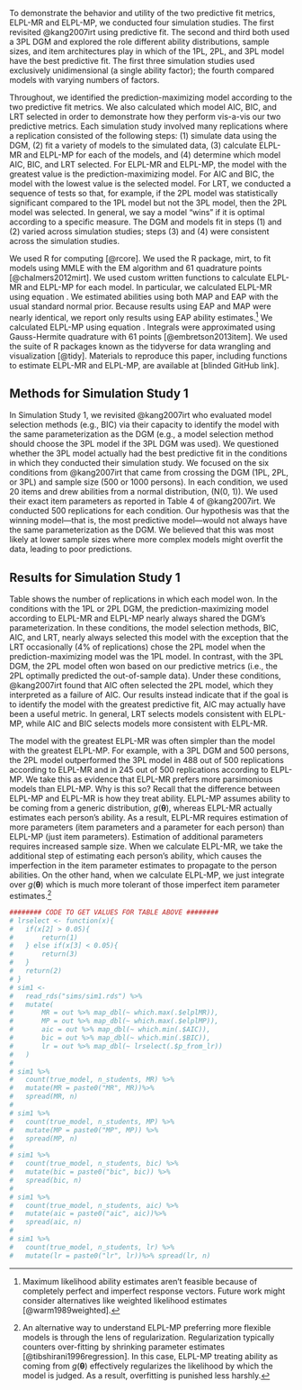 
To demonstrate the behavior and utility of the two predictive fit metrics, ELPL-MR and ELPL-MP, we conducted four simulation studies. The first revisited @kang2007irt using predictive fit. The second and third both used a 3PL DGM and explored the role different ability distributions, sample sizes, and item architectures play in which of the 1PL, 2PL, and 3PL model have the best predictive fit. The first three simulation studies used exclusively unidimensional (a single ability factor); the fourth compared models with varying numbers of factors.

Throughout, we identified the prediction-maximizing model according to the two predictive fit metrics. We also calculated which model AIC, BIC, and LRT selected in order to demonstrate how they perform vis-a-vis our two predictive metrics. Each simulation study involved many replications where a replication consisted of the following steps: (1) simulate data using the DGM, (2) fit a variety of models to the simulated data, (3) calculate ELPL-MR and ELPL-MP for each of the models, and (4) determine which model AIC, BIC, and LRT selected. For ELPL-MR and ELPL-MP, the model with the greatest value is the prediction-maximizing model. For AIC and BIC, the model with the lowest value is the selected model. For LRT, we conducted a sequence of tests so that, for example, if the 2PL model was statistically significant compared to the 1PL model but not the 3PL model, then the 2PL model was selected. In general, we say a model "wins" if it is optimal according to a specific measure. The DGM and models fit in steps (1) and (2) varied across simulation studies; steps (3) and (4) were consistent across the simulation studies.

We used R for computing [@rcore]. We used the R package, mirt, to fit models using MMLE with the EM algorithm and 61 quadrature points [@chalmers2012mirt]. We used custom written functions to calculate ELPL-MR and ELPL-MP for each model. In particular, we calculated ELPL-MR using equation \ref{eq:elplmr2}. We estimated abilities using both MAP and EAP with the usual standard normal prior. Because results using EAP and MAP were nearly identical, we report only results using EAP ability estimates.^[Maximum likelihood ability estimates aren't feasible because of completely perfect and imperfect response vectors. Future work might consider alternatives like weighted likelihood estimates [@warm1989weighted].] We calculated ELPL-MP using equation \ref{eq:elplmp}. Integrals were approximated using Gauss-Hermite quadrature with 61 points [@embretson2013item]. We used the suite of R packages known as the tidyverse for data wrangling and visualization [@tidy]. Materials to reproduce this paper, including functions to estimate ELPL-MR and ELPL-MP, are available at [blinded GitHub link].

## Methods for Simulation Study 1

In Simulation Study 1, we revisited @kang2007irt who evaluated model selection methods (e.g., BIC) via their capacity to identify the model with the same parameterization as the DGM (e.g., a model selection method should choose the 3PL model if the 3PL DGM was used). We questioned whether the 3PL model actually had the best predictive fit in the conditions in which they conducted their simulation study. We focused on the six conditions from @kang2007irt that came from crossing the DGM (1PL, 2PL, or 3PL) and sample size (500 or 1000 persons). In each condition, we used 20 items and drew abilities from a normal distribution, \(\theta \sim N(0, 1)\). We used their exact item parameters as reported in Table 4 of @kang2007irt.\footnote{These were generated in the original study by randomly drawing difficulties from a normal distribution, \(b \sim N(0, 1)\), discriminations from a log-normal distribution, \(a \sim \text{Lognormal}(0, 0.5)\), and guessing parameters from a beta distribution, \(c \sim B(5, 17)\). For the 1PL model, all discriminations were set to 1 and all guessing parameters were set to 0. For the 2PL, we all guessing parameters were set to 0.} We conducted 500 replications for each condition. Our hypothesis was that the winning model—that is, the most predictive model—would not always have the same parameterization as the DGM. We believed that this was most likely at lower sample sizes where more complex models might overfit the data, leading to poor predictions.

## Results for Simulation Study 1

Table \ref{tab:results1} shows the number of replications in which each model won. In the conditions with the 1PL or 2PL DGM, the prediction-maximizing model according to ELPL-MR and ELPL-MP nearly always shared the DGM's parameterization. In these conditions, the model selection methods, BIC, AIC, and LRT, nearly always selected this model with the exception that the LRT occasionally (\textasciitilde4\% of replications) chose the 2PL model when the prediction-maximizing model was the 1PL model. In contrast, with the 3PL DGM, the 2PL model often won based on our predictive metrics (i.e., the 2PL optimally predicted the out-of-sample data).  Under these conditions, @kang2007irt found that AIC often selected the 2PL model, which they interpreted as a failure of AIC. Our results instead indicate that if the goal is to identify the model with the greatest predictive fit, AIC may actually have been a useful metric. In general, LRT selects models consistent with ELPL-MP, while AIC and BIC selects models more consistent with ELPL-MR.

The model with the greatest ELPL-MR was often simpler than the model with the greatest ELPL-MP. For example, with a 3PL DGM and 500 persons, the 2PL model outperformed the 3PL model in 488 out of 500 replications according to ELPL-MR and in 245 out of 500 replications according to ELPL-MP. We take this as evidence that ELPL-MR prefers more parsimonious models than ELPL-MP. Why is this so? Recall that the difference between ELPL-MP and ELPL-MR is how they treat ability. ELPL-MP assumes ability to be coming from a generic distribution, $g(\bm{\theta})$, whereas ELPL-MR actually estimates each person's ability. As a result, ELPL-MR requires estimation of more parameters (item parameters and a parameter for each person) than ELPL-MP (just item parameters). Estimation of additional parameters requires increased sample size. When we calculate ELPL-MR, we take the additional step of estimating each person's ability, which causes the imperfection in the item parameter estimates to propagate to the person abilities. On the other hand, when we calculate ELPL-MP, we just integrate over $g(\bm{\theta})$ which is much more tolerant of those imperfect item parameter estimates.^[An alternative way to understand ELPL-MP preferring more flexible models is through the lens of regularization. Regularization typically counters over-fitting by shrinking parameter estimates [@tibshirani1996regression]. In this case, ELPL-MP treating ability as coming from $g(\bm{\theta})$ effectively regularizes the likelihood by which the model is judged. As a result, overfitting is punished less harshly.]

\setlength{\tabcolsep}{2pt}
\begin{table}
\caption{Simulation study 1 results. Counts are of the winning model according to the theoretical predictive fit metrics, ELPL-MR and ELPL-MP, and the model selected by BIC, AIC, and LRT. With the 1PL and 2PL DGM, the predictive fit metrics find that the model with the same parameterization is the prediction-maximizing model and the model selection methods usually select this model. With the 3PL DGM, ELPL-MR tends to find that the 2PL model offers the best predictive fit, while ELPL-MP tends to find that the 3PL model offers the best predictive fit. LRT selects models consistent with ELPL-MP, while AIC and BIC selects models more consistent with ELPL-MR.}
\centering
\begin{small}
\begin{tabular}{@{\extracolsep{2pt}}lllllllllllllllll}
\hline
&&\multicolumn{15}{c}{\textbf{Estimated Model}} \\ \cmidrule{3-17}
\multirow{2}{*}{} &
    &
    \multicolumn{3}{c}{\textbf{ELPL-MR}} & 
    \multicolumn{3}{c}{\textbf{ELPL-MP}} &
    \multicolumn{3}{c}{\textbf{BIC}} &
    \multicolumn{3}{c}{\textbf{AIC}} &
    \multicolumn{3}{c}{\textbf{LRT}} \\ 
    \cmidrule{3-5} \cmidrule{6-8} \cmidrule{9-11} \cmidrule{12-14} \cmidrule{15-17}
DGM & Persons & 1PL & 2PL & 3PL & 1PL & 2PL & 3PL & 1PL & 2PL & 3PL & 1PL & 2PL & 3PL & 1PL & 2PL & 3PL  \\
\hline
1PL & 500 & 500 & 0 & 0 & 500 & 0 & 0 & 500 & 0 & 0 & 497 & 3 & 0 & 480 & 20 & 0   \\
1PL & 1000 & 500 & 0 & 0 & 500 & 0 & 0 & 500 & 0 & 0 & 499 & 1 & 0 & 482 & 18 & 0 \\
2PL & 500 & 0 & 499 & 1 & 0 & 499 & 1 & 0 & 500 & 0 & 0 & 0 & 500 & 0 & 500 & 0\\
2PL & 1000 & 0 & 498 & 2 & 0 & 500 & 0 & 0 & 500 & 0 & 0 & 0 & 500 & 0 & 499 & 0 \\
3PL & 500 & 0 & 488 & 12 & 0 & 245 & 255 & 86 & 414 & 0 & 0 & 388 & 112 & 0 & 246 & 254\\
3PL & 1000 & 0 & 407 & 93 & 0 & 11 & 489 & 0 & 500 & 0 & 0 & 136 & 364 & 0 & 44 & 456\\
\hline
\end{tabular}
\end{small}
\label{tab:results1}
\end{table}

```r
######## CODE TO GET VALUES FOR TABLE ABOVE ########
# lrselect <- function(x){
# 	if(x[2] > 0.05){
# 		return(1)
# 	} else if(x[3] < 0.05){
# 		return(3)
# 	}
# 	return(2)
# }
# sim1 <-
# 	read_rds("sims/sim1.rds") %>% 
# 	mutate(
# 		MR = out %>% map_dbl(~ which.max(.$elplMR)),
# 		MP = out %>% map_dbl(~ which.max(.$elplMP)),
# 		aic = out %>% map_dbl(~ which.min(.$AIC)),
# 		bic = out %>% map_dbl(~ which.min(.$BIC)),
# 		lr = out %>% map_dbl(~ lrselect(.$p_from_lr))
# 	)
# 
# sim1 %>% 
# 	count(true_model, n_students, MR) %>% 
# 	mutate(MR = paste0("MR", MR))%>% 
# 	spread(MR, n)
# 
# sim1 %>% 
# 	count(true_model, n_students, MP) %>% 
# 	mutate(MP = paste0("MP", MP)) %>% 
# 	spread(MP, n)
# 
# sim1 %>% 
# 	count(true_model, n_students, bic) %>% 
# 	mutate(bic = paste0("bic", bic)) %>% 
# 	spread(bic, n)
# 
# sim1 %>% 
# 	count(true_model, n_students, aic) %>% 
# 	mutate(aic = paste0("aic", aic))%>% 
# 	spread(aic, n)
# 
# sim1 %>% 
# 	count(true_model, n_students, lr) %>% 
# 	mutate(lr = paste0("lr", lr))%>% spread(lr, n)
```
